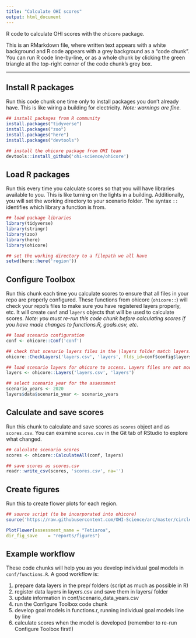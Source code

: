 ```yaml
---
title: "Calculate OHI scores"
output: html_document
---
```


R code to calculate OHI scores with the `ohicore` package.

This is an RMarkdown file, where written text appears with a white background and R code appears with a grey background as a "code chunk". You can run R code line-by-line, or as a whole chunk by clicking the green triangle at the top-right corner of the code chunk's grey box.

----
## Install R packages

Run this code chunk one time only to install packages you don't already have. This is like wiring a building for electricity. *Note: warnings are fine.*

```r
## install packages from R community
install.packages("tidyverse")
install.packages("zoo")
install.packages("here")
install.packages("devtools")

## install the ohicore package from OHI team
devtools::install_github('ohi-science/ohicore')
```

## Load R packages

Run this every time you calculate scores so that you will have libraries available to you. This is like turning on the lights in a building. Additionally, you will set the working directory to your scenario folder. The syntax `::` identifies which library a function is from.

```r
## load package libraries
library(tidyverse)
library(stringr)
library(zoo)
library(here)
library(ohicore)

## set the working directory to a filepath we all have
setwd(here::here('region'))
```

## Configure Toolbox

Run this chunk each time you calculate scores to ensure that  all files in your repo are properly configured. These functions from ohicore (`ohicore::`) will check your repo's files to make sure you have registered layers properly, etc. It will create `conf` and `layers` objects that will be used to calculate scores. *Note: you must re-run this code chunk before calculating scores if you have made changes to functions.R, goals.csv, etc*.

```r
## load scenario configuration
conf <- ohicore::Conf('conf')

## check that scenario layers files in the \layers folder match layers.csv registration. Layers files are not modified.
ohicore::CheckLayers('layers.csv', 'layers', flds_id=conf$config$layers_id_fields)

## load scenario layers for ohicore to access. Layers files are not modified.
layers <- ohicore::Layers('layers.csv', 'layers')

## select scenario year for the assessment
scenario_years <- 2020
layers$data$scenario_year <- scenario_years
```

## Calculate and save scores

Run this chunk to calculate and save scores as `scores` object and as `scores.csv`. You can examine `scores.csv` in the Git tab of RStudio to explore what changed.

```r
## calculate scenario scores
scores <- ohicore::CalculateAll(conf, layers)

## save scores as scores.csv
readr::write_csv(scores, 'scores.csv', na='')
```

## Create figures

Run this to create flower plots for each region.

```r
## source script (to be incorporated into ohicore)
source('https://raw.githubusercontent.com/OHI-Science/arc/master/circle2016/plot_flower_local.R')

PlotFlower(assessment_name = "Tetiaroa",
dir_fig_save    = "reports/figures")
```



## Example workflow

These code chunks will help you as you develop individual goal models in `conf/functions.R`. A good workflow is:

1. prepare data layers in the prep/ folders (script as much as possible in R)
2. register data layers in layers.csv and save them in layers/ folder
3. update information in conf/scenario_data_years.csv
4. run the Configure Toolbox code chunk
5. develop goal models in functions.r, running individual goal models line by line
6. calculate scores when the model is developed (remember to re-run Configure Toolbox first!)

